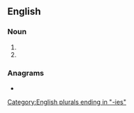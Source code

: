 ==English==

===Noun===
{{head|en|noun plural form}}

# {{plural of|prosty|lang=en}}
# {{plural of|prostie|lang=en}}

===Anagrams===
* {{anagrams|en|periosts|portises|positers|prosiest|reposits|ripostes|triposes}}

[[Category:English plurals ending in "-ies"]]
